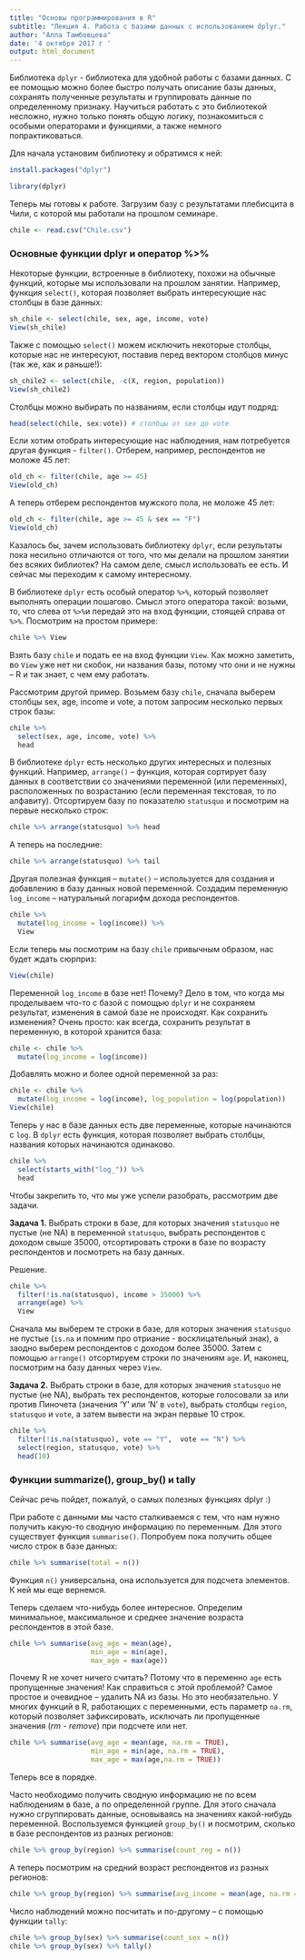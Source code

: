 ```yaml
---
title: "Основы программирования в R"
subtitle: "Лекция 4. Работа с базами данных с использованием dplyr."
author: "Алла Тамбовцева"
date: '4 октября 2017 г '
output: html_document
---
```


Библиотека `dplyr` - библиотека для удобной работы с базами данных. С ее помощью можно более быстро получать описание базы данных, сохранять полученные результаты и группировать данные по определенному признаку. Научиться работать с это библиотекой несложно, нужно только понять общую логику, познакомиться с особыми операторами и функциями, а также немного попрактиковаться. 

Для начала установим библиотеку и обратимся к ней:

```r
install.packages("dplyr")
```
```r
library(dplyr)
```

Теперь мы готовы к работе. Загрузим базу с результатами плебисцита в Чили, с которой мы работали на прошлом семинаре.
```r
chile <- read.csv("Chile.csv") 
```

### Основные функции dplyr и оператор %>%

Некоторые функции, встроенные в библиотеку, похожи на обычные функций, которые мы использовали на прошлом занятии. Например, функция `select()`, которая позволяет выбрать интересующие нас столбцы в базе данных:
```r
sh_chile <- select(chile, sex, age, income, vote)
View(sh_chile) 
```
Также с помощью `select()` можем исключить некоторые столбцы, которые нас не интересуют, поставив перед вектором столбцов минус (так же, как и раньше!):
```r
sh_chile2 <- select(chile, -c(X, region, population))
View(sh_chile2)
```

Столбцы можно выбирать по названиям, если столбцы идут подряд:
```r
head(select(chile, sex:vote)) # столбцы от sex до vote
```

Если хотим отобрать интересующие нас наблюдения, нам потребуется другая функция - `filter()`. Отберем, например, респондентов не моложе 45 лет:

```r
old_ch <- filter(chile, age >= 45)
View(old_ch)
```
А теперь отберем респондентов мужского пола, не моложе 45 лет:
```r
old_ch <- filter(chile, age >= 45 & sex == "F")
View(old_ch)
```

Казалось бы, зачем использовать библиотеку `dplyr`, если результаты пока несильно отличаются от того, что мы делали на прошлом занятии без всяких библиотек? На самом деле, смысл использовать ее есть. И сейчас мы переходим к самому интересному.

В библиотеке `dplyr` есть особый оператор `%>%`, который позволяет выполнять операции пошагово. Смысл этого оператора такой: возьми, то, что слева от `%>%`и передай это на вход функции, стоящей справа от `%>%`. Посмотрим на простом примере:
```r
chile %>% View
```
Взять базу `chile` и подать ее на вход функции `View`. Как можно заметить, во `View` уже нет ни скобок, ни названия базы, потому что они и не нужны -- R и так знает, с чем ему работать.

Рассмотрим другой пример. Возьмем базу `chile`, сначала выберем столбцы sex, age, income и vote, а потом запросим несколько первых строк базы:
```r
chile %>% 
  select(sex, age, income, vote) %>% 
  head
```

В библиотеке `dplyr` есть несколько других интересных и полезных функций. Например, `arrange()` -- функция, которая сортирует базу данных в соответствии со значениями переменной (или переменных), расположенных по возрастанию (если переменная текстовая, то по алфавиту). Отсортируем базу по показателю `statusquo` и посмотрим на первые несколько строк:

```r
chile %>% arrange(statusquo) %>% head
```
А теперь на последние:
```r
chile %>% arrange(statusquo) %>% tail
```

Другая полезная функция -- `mutate()` -- используется для создания и добавлению в базу данных новой переменной. Создадим переменную `log_income` -- натуральный логарифм дохода респондентов.
```r
chile %>% 
  mutate(log_income = log(income)) %>%
  View
```

Если теперь мы посмотрим на базу `chile` привычным образом, нас будет ждать сюрприз:
```r
View(chile)
```
Переменной `log_income` в базе нет! Почему? Дело в том, что когда мы проделываем что-то с базой с помощью `dplyr` и не сохраняем результат, изменения в самой базе не происходят. Как сохранить изменения? Очень просто: как всегда, сохранить результат в переменную, в которой хранится база:
```r
chile <- chile %>% 
  mutate(log_income = log(income))
```

Добавлять можно и более одной переменной за раз:
```r
chile <- chile %>% 
  mutate(log_income = log(income), log_population = log(population))
View(chile)
```

Теперь у нас в базе данных есть две переменные, которые начинаются с `log`. В `dplyr` есть функция, которая позволяет выбрать столбцы, названия которых начинаются одинаково.
```r
chile %>% 
  select(starts_with("log_")) %>%
  head 
```

Чтобы закрепить то, что мы уже успели разобрать, рассмотрим две задачи. 

**Задача 1.** Выбрать строки в базе, для которых значения `statusquo` не пустые (не NA) в переменной `statusquo`, выбрать респондентов с доходом свыше 35000, отсортировать строки в базе по возрасту респондентов и посмотреть на базу данных.

Решение.

```r
chile %>% 
  filter(!is.na(statusquo), income > 35000) %>% 
  arrange(age) %>% 
  View
```

Сначала мы выберем те строки в базе, для которых значения `statusquo` не пустые (`is.na` и помним про отриание - восклицательный знак), а заодно выберем респондентов с доходом более 35000. Затем с помощью `arrange()` отсортируем строки по значениям `age`. И, наконец, посмотрим на базу данных через `View`.

**Задача 2.** Выбрать строки в базе, для которых значения `statusquo` не пустые (не NA), выбрать тех респондентов, которые голосовали за или против Пиночета (значения 'Y' или 'N' в `vote`), выбрать столбцы `region`, `statusquo` и `vote`, а затем вывести на экран первые 10 строк.

```r
chile %>% 
  filter(!is.na(statusquo), vote == "Y",  vote == "N") %>% 
  select(region, statusquo, vote) %>%
  head(10)
```

### Функции summarize(), group_by() и tally

Сейчас речь пойдет, пожалуй, о самых полезных функциях dplyr :)

При работе с данными мы часто сталкиваемся с тем, что нам нужно получить какую-то сводную информацию по переменным. Для этого существует функция `summarise()`. Попробуем пока получить общее число строк в базе данных:
```r
chile %>% summarise(total = n())
```

Функция `n()` универсальна, она используется для подсчета элементов. К ней мы еще вернемся.

Теперь сделаем что-нибудь более интересное. Определим минимальное, максимальное и среднее значение возраста респондентов в этой базе. 

```r
chile %>% summarise(avg_age = mean(age), 
                    min_age = min(age), 
                    max_age = max(age))
```

Почему R не хочет ничего считать? Потому что в переменно `age` есть пропущенные значения! Как справиться с этой проблемой? Самое простое и очевидное -- удалить NA из базы. Но это необязательно. У многих функций в R, работающих с переменными, есть параметр `na.rm`, который позволяет зафиксировать, исключать ли пропущенные значения (*rm - remove*) при подсчете или нет.

```r
chile %>% summarise(avg_age = mean(age, na.rm = TRUE), 
                    min_age = min(age, na.rm = TRUE), 
                    max_age = max(age,na.rm = TRUE))
```

Теперь все в порядке.

Часто необходимо получить сводную информацию не по всем наблюдениям в базе, а по определенной группе. Для этого сначала нужно сгруппировать данные, основываясь на значениях какой-нибудь переменной. Воспользуемся функцией `group_by()` и посмотрим, сколько в базе респондентов из разных регионов: 

```r
chile %>% group_by(region) %>% summarise(count_reg = n())
```

А теперь посмотрим на средний возраст респондентов из разных регионов:

```r
chile %>% group_by(region) %>% summarise(avg_income = mean(age, na.rm = TRUE))
```

Число наблюдений можно посчитать и по-другому -- с помощью функции `tally`:
```r
chile %>% group_by(sex) %>% summarise(count_sex = n())
chile %>% group_by(sex) %>% tally()
```






